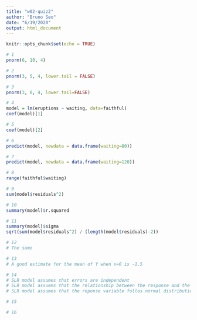 ```yaml
---
title: "w02-quiz2"
author: "Bruno Seo"
date: "6/19/2020"
output: html_document
---
```


```r
knitr::opts_chunk$set(echo = TRUE)
```


```r
# 1
pnorm(6, 10, 4)
```


```r
# 2
pnorm(3, 5, 4, lower.tail = FALSE)
```


```r
# 3
pnorm(3, 0, 4, lower.tail=FALSE)
```

```r
# 4
model = lm(eruptions ~ waiting, data=faithful)
coef(model)[1]
```

```r
# 5
coef(model)[2]
```

```r
# 6
predict(model, newdata = data.frame(waiting=80))
```

```r
# 7
predict(model, newdata = data.frame(waiting=120))
```

```r
# 8
range(faithful$waiting)
```

```r
# 9
sum(model$residuals^2)
```

```r
# 10
summary(model)$r.squared


```

```r
# 11
summary(model)$sigma
sqrt(sum(model$residuals^2) / (length(model$residuals)-2))
```

```r
# 12
# The same
```

```r
# 13
# A good estimate for the mean of Y when x=0 is -1.5
```

```r
# 14
# SLR model assumes that errors are independent
# SLR model assuems that the relationship between the response and the predictor is linear
# SLR model assumes that the reponse variable follos normal distribution (False)
```


```r
# 15
```


```r
# 16
```

